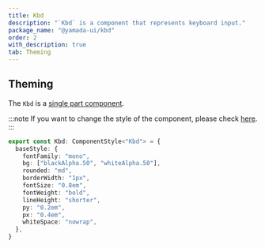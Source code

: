```yaml
---
title: Kbd
description: "`Kbd` is a component that represents keyboard input."
package_name: "@yamada-ui/kbd"
order: 2
with_description: true
tab: Theming
---
```


## Theming

The `Kbd` is a [single part component](/styled-system/theming/component-styles#single-part-components).

:::note
If you want to change the style of the component, please check [here](/styled-system/theming/customize-theme#changing-the-style-of-components).
:::

```ts
export const Kbd: ComponentStyle<"Kbd"> = {
  baseStyle: {
    fontFamily: "mono",
    bg: ["blackAlpha.50", "whiteAlpha.50"],
    rounded: "md",
    borderWidth: "1px",
    fontSize: "0.8em",
    fontWeight: "bold",
    lineHeight: "shorter",
    py: "0.2em",
    px: "0.4em",
    whiteSpace: "nowrap",
  },
}
```
